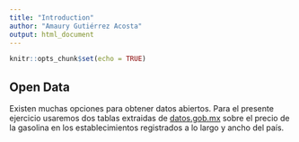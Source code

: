 ```yaml
---
title: "Introduction"
author: "Amaury Gutiérrez Acosta"
output: html_document
---
```


```r
knitr::opts_chunk$set(echo = TRUE)
```

## Open Data

Existen muchas opciones para obtener datos abiertos. Para el presente ejercicio usaremos dos tablas extraidas de [datos.gob.mx](https://datos.gob.mx/busca/dataset/estaciones-de-servicio-gasolineras-y-precios-comerciales-de-gasolina-y-diesel-de-cre) sobre el precio de la gasolina en los establecimientos registrados a lo largo y ancho del país.